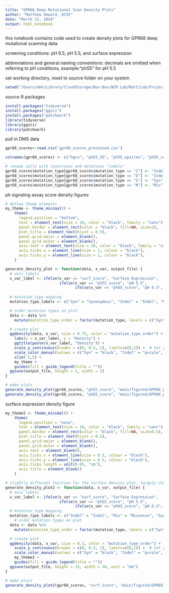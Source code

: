 ```yaml
---
title: "GPR68 Deep Mutational Scan Density Plots"
author: "Matthew Howard, UCSF"
date: "March 11, 2024"
output: html_notebook
---
```

this notebook contains code used to create density plots for GPR68 deep mutational scanning data

screening conditions: pH 6.5, pH 5.5, and surface expression

abbreviations and general naming conventions:
decimals are omitted when referring to pH conditions, example:"ph55" for pH 5.5

set working directory, reset to source folder on your system 
```r
setwd("/Users/mkh/Library/CloudStorage/Box-Box/WCM Lab/Matt/Lab/Projects/proton_sensors/GPR68_DMS/figures") 
```

source R packages
```r
install.packages("tidyverse")
install.packages("ggsci")
install.packages("patchwork")
library(tidyverse)
library(ggsci)
library(patchwork)
```

pull in DMS data
```r
gpr68_scores<-read.csv('gpr68_scores_processed.csv')

colnames(gpr68_scores) <- c("hgvs", "ph55_SE", "ph55_epsilon", "ph55_score", "ph65_SE", "ph65_epsilon", "ph65_score", "surf_SE", "surf_epsilon", "surf_score",'pos','len','mutation_type','variants','is.wt')

# rename cells with insertions and deletions "indels"
gpr68_scores$mutation_type[gpr68_scores$mutation_type == "I"] <- "Indel"
gpr68_scores$mutation_type[gpr68_scores$mutation_type == "D"] <- "Indel"
gpr68_scores$mutation_type[gpr68_scores$mutation_type == "S"] <- "Syn"
gpr68_scores$mutation_type[gpr68_scores$mutation_type == "M"] <- "Mis"
```

ph signaling assay score density figures
```r
# define theme elements
my_theme <- theme_minimal() +
    theme(
      legend.position = "bottom",
      text = element_text(size = 10, color = "black", family = "sans"),
      panel.border = element_rect(color = "black", fill=NA, size=1),
      plot.title = element_text(hjust = 0.5),
      panel.grid.major = element_blank(),  
      panel.grid.minor = element_blank(),
      axis.text = element_text(size = 10, color = "black", family = "sans"),
      axis.ticks.x = element_line(size = 1, colour = "black"), 
      axis.ticks.y = element_line(size = 1, colour = "black"),
    ) 

generate_density_plot <- function(data, x_var, output_file) {
  # axis labels
  x_var_label <- ifelse(x_var == "surf_score", "Surface Expression",
                        ifelse(x_var == "ph55_score", "pH 5.5",
                               ifelse(x_var == "ph65_score", "pH 6.5", x_var)))
                                
  # mutation_type mapping
  mutation_type_labels <- c("Syn" = "Synonymous", "Indel" = "Indel", "Mis" = "Missense")

  # order mutation types on plot
  data <- data %>%
    mutate(mutation_type_order = factor(mutation_type, levels = c("Syn", "Indel", "Mis")))

  # create plot
  ggdensity(data, x_var, size = 0.75, color = "mutation_type_order") +
    labs(x = x_var_label, y = "Density") +
    ggtitle(paste(x_var_label, "Density")) +
    scale_y_continuous(breaks = c(0, 0.5, 1), limits=c(0,1)) +  # Set y-axis breaks
    scale_color_manual(values = c("Syn" = "black", "Indel" = "purple", "Mis" = "green"))+
    xlim(-5,5) +
    my_theme + 
    guides(fill = guide_legend(title = ""))
  ggsave(output_file, height = 2, width = 3)
}

# make plots
generate_density_plot(gpr68_scores, "ph55_score", "main/figure4/GPR68_ph55_density.pdf")
generate_density_plot(gpr68_scores, "ph65_score", "main/figure4/GPR68_ph65_density.pdf")
```

surface expression density figure
```r
my_theme2 <- theme_minimal() +
    theme(
      legend.position = "none",
      text = element_text(size = 10, color = "black", family = "sans"),
      panel.border = element_rect(color = "black", fill=NA, size=0.5),
      plot.title = element_text(hjust = 0.5),
      panel.grid.major = element_blank(),  
      panel.grid.minor = element_blank(),
      axis.text = element_blank(),
      axis.ticks.x = element_line(size = 0.5, colour = "black"),
      axis.ticks.y = element_line(size = 0.5, colour = "black"),
      axis.ticks.length = unit(0.05, "cm"),
      axis.title = element_blank()
    )

# slightly different function for the surface density plot, largely changing styling
generate_density_plot2 <- function(data, x_var, output_file) {
  # axis labels
  x_var_label <- ifelse(x_var == "surf_score", "Surface Expression",
                        ifelse(x_var == "ph55_score", "pH 5.5",
                               ifelse(x_var == "ph65_score", "pH 6.5", x_var)))
  # mutation_type mapping
  mutation_type_labels <- c("Indel" = "Indel", "Mis" = "Missense", "Syn" = "Synonymous")
    # order mutation types on plot
  data <- data %>%
    mutate(mutation_type_order = factor(mutation_type, levels = c("Syn", "Indel", "Mis")))

  # create plot
  ggdensity(data, x_var, size = 0.3, color = "mutation_type_order") +
    scale_y_continuous(breaks = c(0, 0.5, 1), limits=c(0,1)) +  # Set y-axis breaks
    scale_color_manual(values = c("Syn" = "black", "Indel" = "purple", "Mis" = "green")) +
    my_theme2 +
    guides(fill = guide_legend(title = ""))
  ggsave(output_file, height = 15, width = 30, unit = "mm")
}

# make plots
generate_density_plot2(gpr68_scores, "surf_score", "main/figure4/GPR68_surface_expression_density.pdf")
```
